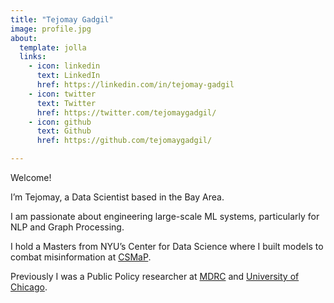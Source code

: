 ```yaml
---
title: "Tejomay Gadgil"
image: profile.jpg
about:
  template: jolla
  links:
    - icon: linkedin
      text: LinkedIn
      href: https://linkedin.com/in/tejomay-gadgil
    - icon: twitter
      text: Twitter
      href: https://twitter.com/tejomaygadgil/
    - icon: github
      text: Github
      href: https://github.com/tejomaygadgil/

---
```


Welcome!

I'm Tejomay, a Data Scientist based in the Bay Area. 

I am passionate about engineering large-scale ML systems, particularly for NLP and Graph Processing.

I hold a Masters from NYU's Center for Data Science where I built models to combat misinformation at [CSMaP](https://csmapnyu.org/).

Previously I was a Public Policy researcher at [MDRC](https://www.mdrc.org/) and [University of Chicago](https://urbanlabs.uchicago.edu/labs/energy-environment).

